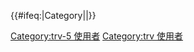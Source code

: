 {{User language-5|trv|'''[[:Category:trv-5 使用者|Keyan bale knmalu]]''' ka knklaan '''[[:Category:trv 使用者|Kari Seediq]]''' nseediq nii.}}<noinclude>{{Documentation|Template:台灣原住民族語巴別模板}}
</noinclude>
{{#ifeq:{{NAMESPACE}}|Category||[[Category:trv-5 使用者]][[Category:trv 使用者]]}}